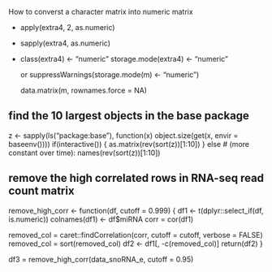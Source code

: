 How to converst a character matrix into numeric matrix 

- apply(extra4, 2, as.numeric)
- sapply(extra4, as.numeric)
- class(extra4) <- "numeric"
  storage.mode(extra4) <- "numeric"
  
  or suppressWarnings(storage.mode(m) <- "numeric")
  
  
  data.matrix(m, rownames.force = NA)





## find the 10 largest objects in the base package
z <- sapply(ls("package:base"), function(x)
            object.size(get(x, envir = baseenv())))
if(interactive()) {
as.matrix(rev(sort(z))[1:10])
} else # (more constant over time):
    names(rev(sort(z))[1:10])




## remove the high correlated rows in RNA-seq read count matrix

remove_high_corr <- function(df, cutoff = 0.999) {
  df1 <- t(dplyr::select_if(df, is.numeric))
  colnames(df1) <- df$miRNA
  corr = cor(df1)

  removed_col = caret::findCorrelation(corr, cutoff = cutoff, verbose = FALSE)
  removed_col = sort(removed_col)
  df2 <- df1[, -c(removed_col)]
  return(df2)
}

df3 = remove_high_corr(data_snoRNA_e, cutoff = 0.95)




